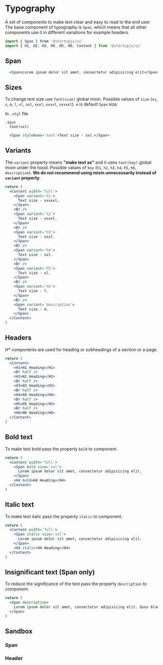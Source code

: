 
# Typography

A set of components to make text clear and easy to read to the end user. The base component of typography is `Span`, which means that all other components use it in different variations for example headers.

```jsx
import { Span } from '@startupjs/ui'
import { H1, H2, H3, H4, H5, H6, Content } from '@startupjs/ui'
```

## Span

```jsx example
  <Span>Lorem ipsum dolor sit amet, consectetur adipisicing elit</Span>
```

## Sizes

To change text size use `font(size)` global mixin. Possible values of `size` (`xs`, `s`, `m`, `l`, `xl`, `xxl`, `xxxl`, `xxxxl`, `xxxxxl`). `m` is default `Span` size.

In `.styl` file
```stylus
.text
  font(xxl)
```

```jsx example
  <Span styleName='text'>Text size - xxl.</Span>
```

## Variants

The `variant` property means **"make text as"** and it uses `text(key)` global mixin under the hood. Possible values of `key` (`h1`, `h2`, `h3`, `h4`, `h5`, `h6`, `description`). **We do not recommend using mixin unnecessarily instead of `variant` property**.

```jsx example
return (
  <Content width='full'>
    <Span variant='h1'>
      Text size - xxxxxl.
    </Span>
    <Br />
    <Span variant='h2'>
      Text size - xxxxl.
    </Span>
    <Br />
    <Span variant='h3'>
      Text size - xxxl.
    </Span>
    <Br />
    <Span variant='h4'>
      Text size - xxl.
    </Span>
    <Br />
    <Span variant='h5'>
      Text size - xl.
    </Span>
    <Br />
    <Span variant='h6'>
      Text size - l.
    </Span>
    <Br />
    <Span variant='description'>
      Text size - m.
    </Span>
  </Content>
)
```

## Headers

H* components are used for heading or subheadings of a section or a page.

```jsx example
return (
  <Content>
    <H1>H1 Heading</H1>
    <Br half />
    <H2>H2 Heading</H2>
    <Br half />
    <H3>H3 Heading</H3>
    <Br half />
    <H4>H4 Heading</H4>
    <Br half />
    <H5>H5 Heading</H5>
    <Br half />
    <H6>H6 Heading</H6>
  </Content>
)
```

## Bold text

To make text bold pass the property `bold` to component.

```jsx example
return (
  <Content width='full'>
    <Span bold size='xxl'>
      Lorem ipsum dolor sit amet, consectetur adipisicing elit.
    </Span>
    <H4 bold>H4 Heading</H4>
  </Content>
)
```

## Italic text

To make text italic pass the property `italic` to component.

```jsx example
return (
  <Content width='full'>
    <Span italic size='xxl'>
      Lorem ipsum dolor sit amet, consectetur adipisicing elit.
    </Span>
    <H4 italic>H4 Heading</H4>
  </Content>
)
```

## Insignificant text (Span only)

To reduce the significance of the text pass the property `description` to component.

```jsx example
return (
  <Span description>
    Lorem ipsum dolor sit amet, consectetur adipisicing elit. Quos blanditiis tenetur unde suscipit, quam beatae rerum inventore consectetur, neque doloribus, cupiditate numquam dignissimos laborum fugiat deleniti? Eum quasi quidem quibusdam.
  </Span>
)
```

## Sandbox

### Span

<Sandbox Component={Span} />

### Header

<Sandbox Component={H1} />
